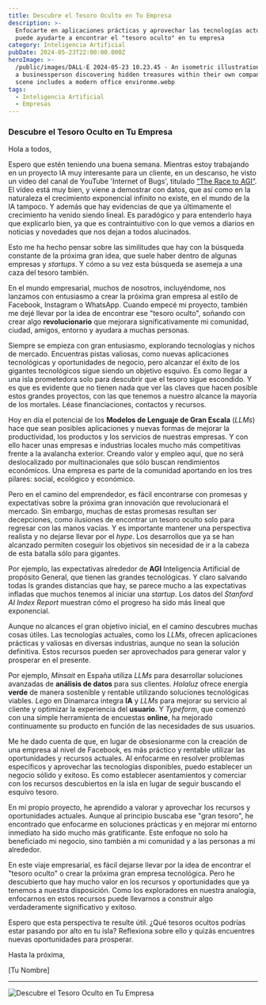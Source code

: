 ```yaml
---
title: Descubre el Tesoro Oculto en Tu Empresa
description: >-
  Enfocarte en aplicaciones prácticas y aprovechar las tecnologías actuales
  puede ayudarte a encontrar el "tesoro oculto" en tu empresa
category: Inteligencia Artificial
pubDate: 2024-05-23T22:00:00.000Z
heroImage: >-
  /public/images/DALL·E 2024-05-23 10.23.45 - An isometric illustration showing
  a businessperson discovering hidden treasures within their own company. The
  scene includes a modern office environme.webp
tags:
  - Inteligencia Artificial
  - Empresas
---
```


### Descubre el Tesoro Oculto en Tu Empresa

Hola a todos,

Espero que estén teniendo una buena semana. Mientras estoy trabajando en un proyecto IA muy interesante para un cliente, en un descanso, he visto un video del canal de YouTube 'Internet of Bugs', titulado [“The Race to AGI”](https://www.youtube.com/watch?v=nkdZRBFtqSs\&t=12s "The Race of AGI"). El vídeo está muy bien, y viene a demostrar con datos, que así como en la naturaleza el crecimiento exponencial infinito no existe, en el mundo de la IA tampoco. Y además que hay evidencias de que ya últimamente el crecimiento ha venido siendo lineal. Es paradógico y para entenderlo haya que explicarlo bien, ya que es contraintuitivo con lo que vemos a diarios en noticias y novedades que nos dejan a todos alucinados.

Esto me ha hecho pensar sobre las similitudes que hay con la búsqueda constante de la próxima gran idea, que suele  haber dentro de algunas empresas y *startups*. Y cómo a su vez esta búsqueda se asemeja a una caza del tesoro también.

En el mundo empresarial, muchos de nosotros, incluyéndome, nos lanzamos con entusiasmo a crear la próxima gran empresa al estilo de Facebook, Instagram o WhatsApp. Cuando empecé mi proyecto, también me dejé llevar por la idea de encontrar ese "tesoro oculto", soñando con crear algo **revolucionario** que mejorara significativamente mi comunidad, ciudad, amigos, entorno y ayudara a muchas personas.

Siempre se empieza con gran entusiasmo, explorando tecnologías y nichos de mercado. Encuentras pistas valiosas, como nuevas aplicaciones tecnológicas y oportunidades de negocio, pero alcanzar el éxito de los gigantes tecnológicos sigue siendo un objetivo esquivo. Es como llegar a una isla prometedora solo para descubrir que el tesoro sigue escondido. Y es que es evidente que no tienen nada que ver las claves que hacen posible estos grandes proyectos, con las que tenemos a nuestro alcance la mayoría de los mortales. Léase financiaciones, contactos y recursos.

Hoy en día el potencial de los **Modelos de Lenguaje de Gran Escala** (*LLMs*) hace que sean posibles aplicaciones y nuevas formas de mejorar la productividad, los productos y los servicios de nuestras empresas. Y con ello hacer unas empresas e industrias locales mucho más competitivas frente a la avalancha exterior. Creando valor y empleo aquí, que no será deslocalizado por multinacionales que sólo buscan rendimientos económicos. Una empresa es parte de la comunidad aportando en los tres pilares: social, ecológico y económico.

Pero en el camino del emprendedor, es fácil encontrarse con promesas y expectativas sobre la próxima gran innovación que revolucionará el mercado. Sin embargo, muchas de estas promesas resultan ser decepciones, como ilusiones de encontrar un tesoro oculto solo para regresar con las manos vacías. Y es importante mantener una perspectiva realista y no dejarse llevar por el *hype*. Los desarrollos que ya se han alcanzado permiten coseguir los objetivos sin necesidad de ir a la cabeza de esta batalla sólo para gigantes.

Por ejemplo, las expectativas alrededor de **AGI** Inteligencia Artificial de propósito General, que tienen las grandes tecnológicas. Y claro salvando todas ls grandes distancias que hay, se parece mucho a las expectativas infladas que muchos tenemos al iniciar una *startup*. Los datos del *Stanford AI Index Report* muestran cómo el progreso ha sido más lineal que exponencial.

Aunque no alcances el gran objetivo inicial, en el camino descubres muchas cosas útiles. Las tecnologías actuales, como los *LLMs*, ofrecen aplicaciones prácticas y valiosas en diversas industrias, aunque no sean la solución definitiva. Estos recursos pueden ser aprovechados para generar valor y prosperar en el presente.

Por ejemplo, *Minsait* en España utiliza *LLMs* para desarrollar soluciones avanzadas de **análisis de datos** para sus clientes. *Holaluz* ofrece energía **verde** de manera sostenible y rentable utilizando soluciones tecnológicas viables. *Lego* en Dinamarca integra **IA** y *LLMs* para mejorar su servicio al cliente y optimizar la experiencia del **usuario**. Y *Typeform*, que comenzó con una simple herramienta de encuestas **online**, ha mejorado continuamente su producto en función de las necesidades de sus usuarios.

Me he dado cuenta de que, en lugar de obsesionarme con la creación de una empresa al nivel de Facebook, es más práctico y rentable utilizar las oportunidades y recursos actuales. Al enfocarme en resolver problemas específicos y aprovechar las tecnologías disponibles, puedo establecer un negocio sólido y exitoso. Es como establecer asentamientos y comerciar con los recursos descubiertos en la isla en lugar de seguir buscando el esquivo tesoro.

En mi propio proyecto, he aprendido a valorar y aprovechar los recursos y oportunidades actuales. Aunque al principio buscaba ese "gran tesoro", he encontrado que enfocarme en soluciones prácticas y en mejorar mi entorno inmediato ha sido mucho más gratificante. Este enfoque no solo ha beneficiado mi negocio, sino también a mi comunidad y a las personas a mi alrededor.

En este viaje empresarial, es fácil dejarse llevar por la idea de encontrar el "tesoro oculto" o crear la próxima gran empresa tecnológica. Pero he descubierto que hay mucho valor en los recursos y oportunidades que ya tenemos a nuestra disposición. Como los exploradores en nuestra analogía, enfocarnos en estos recursos puede llevarnos a construir algo verdaderamente significativo y exitoso.

Espero que esta perspectiva te resulte útil. ¿Qué tesoros ocultos podrías estar pasando por alto en tu isla? Reflexiona sobre ello y quizás encuentres nuevas oportunidades para prosperar.

Hasta la próxima,

\[Tu Nombre]

***

![Descubre el Tesoro Oculto en Tu Empresa](/public/imagessandbox:/mnt/data/An_isometric_illustration_showing_a_businessperson.png)
